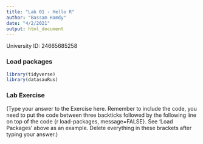 ```yaml
---
title: "Lab 01 - Hello R"
author: "Bassam Hamdy"
date: "4/2/2021"
output: html_document
---
```


University ID: 24665685258

### Load packages

```r
library(tidyverse) 
library(datasauRus)
```


### Lab Exercise

(Type your answer to the Exercise here. Remember to include the code, you need to put the code between three backticks followed by the following line on top of the code {r load-packages, message=FALSE}. See 'Load Packages' above as an example. Delete everything in these brackets after typing your answer.)